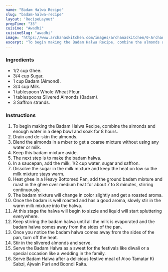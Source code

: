 ---
name: "Badam Halwa Recipe"
slug: "badam-halwa-recipe"
layout: 'RecipeLayout'
prepTime: "35"
cuisine: "Awadhi"
cuisineSlug: "awadhi"
image: "https://www.archanaskitchen.com/images/archanaskitchen/0-Archanas-Kitchen-Recipes/2016/1-Archana/Badam_Halwa_recipe-2.jpg"
excerpt: "To begin making the Badam Halwa Recipe, combine the almonds and enough water in a deep bowl and soak for 8 hours"
---

### Ingredients

- 1/2 cup Ghee.
- 3/4 cup Sugar.
- 1 cup Badam (Almond).
- 3/4 cup Milk.
- 1 tablespoon Whole Wheat Flour.
- 1 tablespoons Slivered Almonds (Badam).
- 3 Saffron strands.

### Instructions

1. To begin making the Badam Halwa Recipe, combine the almonds and enough water in a deep bowl and soak for 8 hours.
1. Drain and de-skin the almonds.
1. Blend the almonds in a mixer to get a coarse mixture without using any water or milk.
1. Keep this badam mixture aside.
1. The next step is to make the badam halwa.
1. In a saucepan, add the milk, 1/2 cup water, sugar and saffron.
1. Dissolve the sugar in the milk mixture and keep the heat on low so the milk mixture stays warm.
1. Heat ghee in a Heavy Bottomed Pan, add the ground badam mixture and roast in the ghee over medium heat for about 7 to 8 minutes, stirring continuously.
1. The badam mixture will change in color slightly and get a roasted aroma.
1. Once the badam is well roasted and has a good aroma, slowly stir in the warm milk mixture into the halwa.
1. At this stage the halwa will begin to sizzle and liquid will start spluttering everywhere.
1. Keep stirring the badam halwa until all the milk is evaporated and the badam halwa comes away from the sides of the pan.
1. Once you notice the badam halwa comes away from the sides of the pan, turn off the heat.
1. Stir in the slivered almonds and serve.
1. Serve the Badam Halwa as a sweet for the festivals like diwali or a special occasion like a wedding in the family.
1. Serve Badam Halwa after a delicious festive meal of Aloo Tamatar Ki Sabzi, Ajwain Puri and Boondi Raita.

